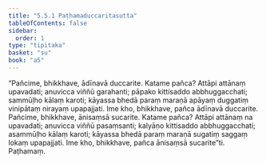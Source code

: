 ```yaml
---
title: "5.5.1 Paṭhamaduccaritasutta"
tableOfContents: false
sidebar:
  order: 1
type: "tipitaka"
basket: "su"
book: "a5"
---
```



<DynamicBreadcrumb />

<Division number="241" book="a5" bookNo="16" page="233">

<Paragraph number="1318" book="a5">
“Pañcime, bhikkhave, ādīnavā duccarite. Katame pañca? Attāpi attānaṃ upavadati; anuvicca viññū garahanti; pāpako kittisaddo abbhuggacchati; sammūḷho kālaṃ karoti; kāyassa bhedā paraṃ maraṇā apāyaṃ duggatiṃ vinipātaṃ nirayaṃ upapajjati. Ime kho, bhikkhave, pañca ādīnavā duccarite.
</Paragraph>

<Paragraph number="1319" book="a5">
Pañcime, bhikkhave, ānisaṃsā sucarite. Katame pañca? Attāpi attānaṃ na upavadati; anuvicca viññū pasaṃsanti; kalyāṇo kittisaddo abbhuggacchati; asammūḷho kālaṃ karoti; kāyassa bhedā paraṃ maraṇā sugatiṃ saggaṃ lokaṃ upapajjati. Ime kho, bhikkhave, pañca ānisaṃsā sucarite”ti.

</Paragraph>
</Division>

<Paragraph number="1320" type="center" book="a5">
Paṭhamaṃ.
</Paragraph>